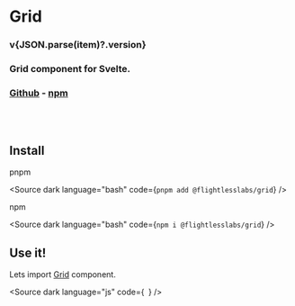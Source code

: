 
<main style={{ textAlign: 'center' }}>

# Grid

<h3 style={{ fontWeight: 500 }}>v{JSON.parse(item)?.version}</h3>

<h3 style={{ fontWeight: 400 }}>Grid component for Svelte.</h3>

### [Github](https://github.com/flightlesslabs/grid) - [npm](https://www.npmjs.com/package/@flightlesslabs/grid)

</main>

<br />
<br />

## Install

pnpm

<Source
  dark
  language="bash"
  code={`
pnpm add @flightlesslabs/grid
`}
/>

npm

<Source
  dark
  language="bash"
  code={`
npm i @flightlesslabs/grid
`}
/>

## Use it!

Lets import [Grid](?path=/docs/grid--docs) component.

<Source
  dark
  language="js"
  code={`
`}
/>
